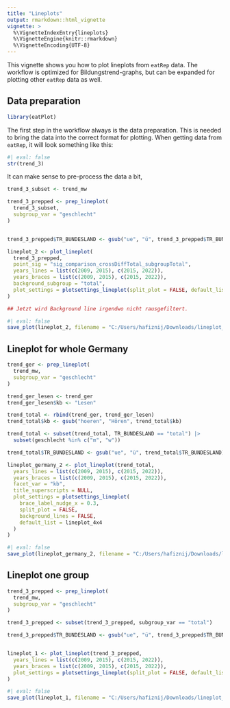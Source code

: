 ```yaml
---
title: "Lineplots"
output: rmarkdown::html_vignette
vignette: >
  %\VignetteIndexEntry{lineplots}
  %\VignetteEngine{knitr::rmarkdown}
  %\VignetteEncoding{UTF-8}
---
```


This vignette shows you how to plot lineplots from `eatRep` data. The workflow is optimized for Bildungstrend-graphs, but can be expanded for plotting other `eatRep` data as well. 

## Data preparation
```r
library(eatPlot)
```

The first step in the workflow always is the data preparation. This is needed to bring the data into the correct format for plotting. When getting data from `eatRep`, it will look something like this:

```r
#| eval: false
str(trend_3)
```

It can make sense to pre-process the data a bit, 


```r
trend_3_subset <- trend_mw

trend_3_prepped <- prep_lineplot(
  trend_3_subset,
  subgroup_var = "geschlecht"
)


trend_3_prepped$TR_BUNDESLAND <- gsub("ue", "ü", trend_3_prepped$TR_BUNDESLAND)
```


```r
lineplot_2 <- plot_lineplot(
  trend_3_prepped,
  point_sig = "sig_comparison_crossDiffTotal_subgroupTotal",
  years_lines = list(c(2009, 2015), c(2015, 2022)),
  years_braces = list(c(2009, 2015), c(2015, 2022)),
  background_subgroup = "total",
  plot_settings = plotsettings_lineplot(split_plot = FALSE, default_list = lineplot_4x4)
)

## Jetzt wird Background line irgendwo nicht rausgefiltert. 
```

```r
#| eval: false
save_plot(lineplot_2, filename = "C:/Users/hafiznij/Downloads/lineplot_2_groups.pdf")
```


## Lineplot for whole Germany


```r
trend_ger <- prep_lineplot(
  trend_mw,
  subgroup_var = "geschlecht"
)

trend_ger_lesen <- trend_ger
trend_ger_lesen$kb <- "Lesen"

trend_total <- rbind(trend_ger, trend_ger_lesen)
trend_total$kb <- gsub("hoeren", "Hören", trend_total$kb)

trend_total <- subset(trend_total, TR_BUNDESLAND == "total") |>
  subset(geschlecht %in% c("m", "w"))

trend_total$TR_BUNDESLAND <- gsub("ue", "ü", trend_total$TR_BUNDESLAND)
```

```r
lineplot_germany_2 <- plot_lineplot(trend_total,
  years_lines = list(c(2009, 2015), c(2015, 2022)),
  years_braces = list(c(2009, 2015), c(2015, 2022)),
  facet_var = "kb",
  title_superscripts = NULL,
  plot_settings = plotsettings_lineplot(
    brace_label_nudge_x = 0.3,
    split_plot = FALSE,
    background_lines = FALSE,
    default_list = lineplot_4x4
  )
)
```

```r
#| eval: false
save_plot(lineplot_germany_2, filename = "C:/Users/hafiznij/Downloads/lineplot_deutschland.pdf", height = 226.2 / 4)
```


## Lineplot one group

```r
trend_3_prepped <- prep_lineplot(
  trend_mw,
  subgroup_var = "geschlecht"
)

trend_3_prepped <- subset(trend_3_prepped, subgroup_var == "total")

trend_3_prepped$TR_BUNDESLAND <- gsub("ue", "ü", trend_3_prepped$TR_BUNDESLAND)


lineplot_1 <- plot_lineplot(trend_3_prepped,
  years_lines = list(c(2009, 2015), c(2015, 2022)),
  years_braces = list(c(2009, 2015), c(2015, 2022)),
  plot_settings = plotsettings_lineplot(split_plot = FALSE, default_list = lineplot_4x4)
)
```

```r
#| eval: false
save_plot(lineplot_1, filename = "C:/Users/hafiznij/Downloads/lineplot_1_group.pdf")
```
